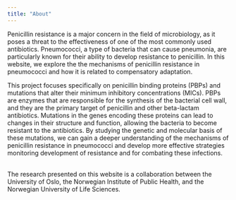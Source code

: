 ```yaml
---
title: "About"
---
```


Penicillin resistance is a major concern in the field of microbiology, as it poses a threat to the effectiveness of one of the most commonly used antibiotics. Pneumococci, a type of bacteria that can cause pneumonia, are particularly known for their ability to develop resistance to penicillin. In this website, we explore the the mechanisms of penicillin resistance in pneumococci and how it is related to compensatory adaptation.

This project focuses specifically on penicillin binding proteins (PBPs) and mutations that alter their minimum inhibitory concentrations (MICs). PBPs are enzymes that are responsible for the synthesis of the bacterial cell wall, and they are the primary target of penicillin and other beta-lactam antibiotics. Mutations in the genes encoding these proteins can lead to changes in their structure and function, allowing the bacteria to become resistant to the antibiotics. By studying the genetic and molecular basis of these mutations, we can gain a deeper understanding of the mechanisms of penicillin resistance in pneumococci and develop more effective strategies monitoring development of resistance and for combating these infections.

\
The research presented on this website is a collaboration between the University of Oslo, the Norwegian Institute of Public Health, and the Norwegian University of Life Sciences.
